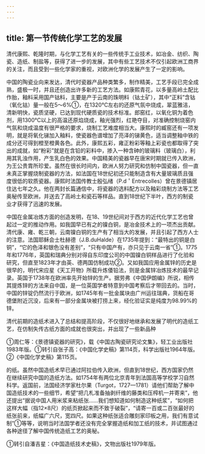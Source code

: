 ```yaml
---
---
---
```

title: 第一节传统化学工艺的发展
---



清代康熙、乾隆时期，与化学工艺有关的一些传统手工业技术，如冶金、纺织、陶瓷、造纸、制盐等，获得了进一步的发展，其中有些工艺技术不仅引起欧洲工商界的关注，而且受到一些化学家的重视，对欧洲化学的发展产生了一定的影响。

中国的陶瓷业向来发达，清代时瓷器产品种类繁多，制作精美，工艺手段已完全成熟，盛极一时，并且还创造出许多新的工艺方法。如康熙青花，以多量高岭土配比作胎，釉料采用国产钴料，主要是产于云南的珠明料（钴土矿），其中“正料”含钴（氧化钴）量一般在5～6%①，在1320℃左右的还原气氛中烧成，翠蓝雅洁，清新明快，瓷质坚硬，已达到现代硬质瓷的技术标准。郎窑红，以氧化铜为着色剂，用1300℃以上的高温还原焰烧成，釉光强烈，红艳夺目，对准确控制烧窑内气氛和烧成温度有很严格的要求，烧制工艺难度相当大。康熙时的臧窑还有一项发明，就是将氧化锑加入釉料，使瓷器色谱增加了亮泽的锑黄色，适当调整釉中铁的成分还可得到橙至橙黄各色。此外，康熙五彩，雍正粉彩等釉上彩瓷也都取得了突出的成就，如“粉彩”就是在含铅的彩料中，掺入一种含砷的玻璃料（玻璃白），利用其乳浊作用，产生乳白色的效果。中国精美的瓷器早在唐宋时期就已传入欧洲，为王公贵胄所珍爱。虽然在很长时间内，欧洲人努力研究和仿制中国瓷器，但一直未真正掌握烧制瓷器的方法，如法国在18世纪初还只能制造含有大量玻璃质且强度很低的软质瓷器。康熙时法国传教士殷弘绪（P.d＇Entrecolles）曾在景德镇居住达七年之久。他在两封长篇通信中，将瓷器的选料配方以及釉彩烧制方法等工艺奥秘传至欧洲，并送去了高岭土和瓷石等样品。直到18世纪下半叶，西方的制瓷业才获得了迅速的发展。

中国在金属冶炼方面的创造发明，在18、19世纪间对于西方的近代化学工艺也曾起过一定的推动作用。如我国早已有之的镍白铜，是冶金技术上的一项杰出贡献。清代康、雍、乾三朝，云南镍白铜的生产有了相当大的发展，并且引起了西方人士的注意。法国耶稣会士杜赫德（J.B.duHalde）在1735年提到：“最特出的铜是白铜”，“它的色泽和银色没有差别”，“只有中国产有，亦只见于云南一省”①。1775年和1776年，英国和瑞典分别对得自东印度公司的中国镍白铜样品进行了化验和研究，但直至1823年才由英、德两国仿制成功②。又如我国应用金属锌的历史是很早的，明代宋应星《天工开物》所载升炼倭铅法，则是金属锌冶炼技术的最早记录。英国于1738年在欧洲率先开始锌的生产。据劳弗《中国伊朗编》所说，相传其提炼锌的方法来自中国，是一位英国学者特意到中国考察后才带回去的。当时，中国的锌锭仍然流行于欧洲，如1745年有一批金属块由广州运往瑞典，货船在哥德堡附近沉没，后来有一部分金属块被打捞上来，经化验证实是纯度为98.99%的锌。

清代前期的造纸术进入了总结和提高阶段，不仅很好地继承和发展了明代的造纸工艺，在仿制失传古纸方面的成就也很突出，并出现了一些新品种

①周仁等：《景德镇瓷器的研究》，载《中国古陶瓷研究论文集》，轻工业出版社1983年版。①转引自张子高：《中国化学史稿》第114页，科学出版社1964年版。②《中国化学史稿》第115页。

的纸。虽然中国造纸术早已通过阿拉伯传入欧洲，但直到18世纪，西方国家仍然在继续研究中国的造纸方法。如1754年有两位北京青年到法国高等学校学习自然科学。返国前，法国经济学家杜尔果（Turgot，1727—1781）请他们帮助了解中国造纸技术的一些细节，希望“把几札准备抽剥纤维的藤类和压榨机一并寄来”，他还提出“据说中国人用米浆来粘纸张……我们想知道如何制造这种纸浆”，“如何把这样大幅（指12×8尺）的纸页掀起来而不致于破裂”，“请寄一百或二百张最好的纸张前来，纸幅广六尺，宽四尺。如果这种纸张适合雕刻家印板之用，我们有意试制”①等等，说明当时法国学者还没有完全掌握造纸和加工纸的技术，并试图通过各种途径了解中国传统造纸工艺的奥秘。

①转引自潘吉星：《中国造纸技术史稿》，文物出版社1979年版。